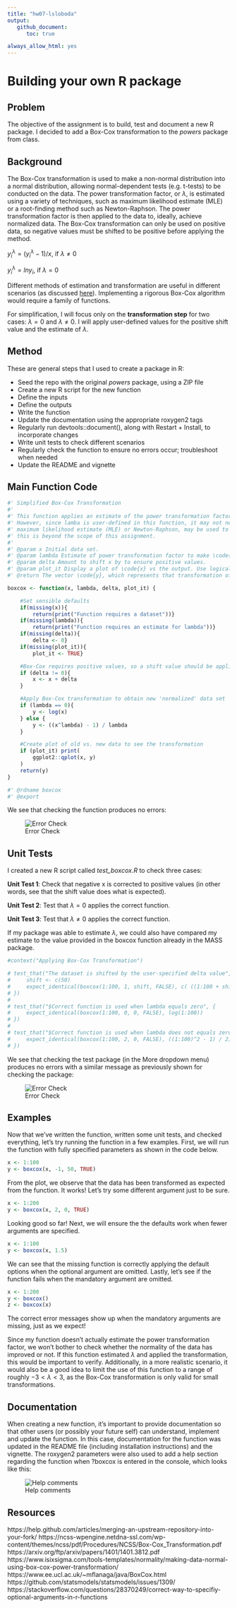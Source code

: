 ```yaml
---
title: "hw07-lsloboda"
output:
   github_document:
      toc: true

always_allow_html: yes
---
```


# Building your own R package

## Problem

The objective of the assignment is to build, test and document a new R package. I decided to add a Box-Cox transformation to the *powers* package from class.

## Background

The Box-Cox transformation is used to make a non-normal distribution into a normal distribution, allowing normal-dependent tests (e.g. t-tests) to be conducted on the data. The power transformation factor, or ${\lambda}$, is estimated using a variety of techniques, such as maximum likelihood estimate (MLE) or a root-finding method such as Newton-Raphson. The power transformation factor is then applied to the data to, ideally, achieve normalized data. The Box-Cox transformation can only be used on positive data, so negative values must be shifted to be positive before applying the method.

$y_i^{\lambda} = (y_i^{\lambda} - 1)/x$, if ${\lambda} {\neq} 0$

$y_i^{\lambda} = ln{y_i}$, if ${\lambda}= 0$

Different methods of estimation and transformation are useful in different scenarios (as discussed [here](https://arxiv.org/ftp/arxiv/papers/1401/1401.3812.pdf)). Implementing a rigorous Box-Cox algorithm would require a family of functions.

For simplification, I will focus only on the **transformation step** for two cases: ${\lambda}=0$ and ${\lambda}{\neq}0$. I will apply user-defined values for the positive shift value and the estimate of ${\lambda}$.

## Method

These are general steps that I used to create a package in R:

* Seed the repo with the original *powers* package, using a ZIP file
* Create a new R script for the new function
* Define the inputs
* Define the outputs
* Write the function
* Update the documentation using the appropriate roxygen2 tags
* Regularly run devtools::document(), along with Restart + Install, to incorporate changes
* Write unit tests to check different scenarios
* Regularly check the function to ensure no errors occur; troubleshoot when needed
* Update the README and vignette

## Main Function Code

```r
#' Simplified Box-Cox Transformation
#'
#' This function applies an estimate of the power transformation factor (lambda) in a deterministic power function to turn non-normal data into normal data.
#' However, since lamba is user-defined in this function, it may not necessarily result in a normal distribution. A more complex method, such as
#' maximum likelihood estimate (MLE) or Newton-Raphson, may be used to estimate the value of lamba required to achieve a Gaussian distribution, however
#' this is beyond the scope of this assignment.
#'
#' @param x Initial data set.
#' @param lambda Estimate of power transformation factor to make \code{x} a normal distribution.
#' @param delta Amount to shift x by to ensure positive values.
#' @param plot_it Display a plot of \code{x} vs the output. Use logical.
#' @return The vector \code{y}, which represents that transformation of \code{x} by the Box-Cox algorithm.

boxcox <- function(x, lambda, delta, plot_it) {

    #Set sensible defaults
    if(missing(x)){
        return(print("Function requires a dataset"))}
    if(missing(lambda)){
        return(print("Function requires an estimate for lambda"))}
    if(missing(delta)){
        delta <- 0}
    if(missing(plot_it)){
        plot_it <- TRUE}

    #Box-Cox requires positive values, so a shift value should be applied if specified
    if (delta != 0){
        x <- x + delta
    }

    #Apply Box-Cox transformation to obtain new 'normalized' data set
    if (lambda == 0){
        y <- log(x)
    } else {
        y <- ((x^lambda) - 1) / lambda
    }

    #Create plot of old vs. new data to see the transformation
    if (plot_it) print(
        ggplot2::qplot(x, y)
    )
    return(y)
}

#' @rdname boxcox
#' @export
```

We see that checking the function produces no errors:


![Error Check](C:\Users\laura\Desktop\STAT 545 Exploratory Data Analysis\hw07-lsloboda\powers\no_errors_check.png)

## Unit Tests

I created a new R script called *test_boxcox.R* to check three cases:

**Unit Test 1**: Check that negative x is corrected to positive values (in other words, see that the shift value does what is expected).

**Unit Test 2**: Test that ${\lambda} = 0$  applies the correct function.

**Unit Test 3**: Test that ${\lambda}{\neq}0$ applies the correct function.

If my package was able to estimate ${\lambda}$, we could also have compared my estimate to the value provided in the boxcox function already in the MASS package.

```r
#context("Applying Box-Cox Transformation")

# test_that("The dataset is shifted by the user-specified delta value", {
#     shift <- c(50)
#     expect_identical(boxcox(1:100, 1, shift, FALSE), c( ((1:100 + shift) - 1)))
# })
# 
# test_that("$Correct function is used when lambda equals zero", {
#     expect_identical(boxcox(1:100, 0, 0, FALSE), log(1:100))
# })
# 
# test_that("$Correct function is used when lambda does not equals zero", {
#     expect_identical(boxcox(1:100, 2, 0, FALSE), ((1:100)^2 - 1) / 2)
# })
```

We see that checking the test package (in the More dropdown menu) produces no errors with a similar message as previously shown for checking the package:


![Error Check](C:\Users\laura\Desktop\STAT 545 Exploratory Data Analysis\hw07-lsloboda\powers\no_errors_check_package.png)

## Examples

Now that we've written the function, written some unit tests, and checked everything, let's try running the function in a few examples. First, we will run the function with fully specified parameters as shown in the code below.

```r
x <- 1:100
y <- boxcox(x, -1, 50, TRUE)
```

From the plot, we observe that the data has been transformed as expected from the function. It works! Let's try some different argument just to be sure.

```r
x <- 1:200
y <- boxcox(x, 2, 0, TRUE)
```

Looking good so far! Next, we will ensure the the defaults work when fewer arguments are specified.

```r
x <- 1:100
y <- boxcox(x, 1.5)
```

We can see that the missing function is correctly applying the default options when the optional argument are omitted. Lastly, let's see if the function fails when the mandatory argument are omitted.

```r
x <- 1:200
y <- boxcox()
z <- boxcox(x)
```

The correct error messages show up when the mandatory arguments are missing, just as we expect!

Since my function doesn't actually estimate the power transformation factor, we won't bother to check whether the normality of the data has improved or not. If this function estimated ${\lambda}$ and applied the transformation, this would be important to verify. Additionally, in a more realistic scenario, it would also be a good idea to limit the use of this function to a range of roughly $-3 < {\lambda} <3$, as the Box-Cox transformation is only valid for small transformations.

## Documentation

When creating a new function, it's important to provide documentation so that other users (or possibly your future self) can understand, implement and update the function. In this case, documentation for the function was updated in the README file (including installation instructions) and the vignette. The roxygen2 parameters were also used to add a help section regarding the function when ?boxcox is entered in the console, which looks like this:


![Help comments](C:\Users\laura\Desktop\STAT 545 Exploratory Data Analysis\hw07-lsloboda\powers\boxcox_help.png)


## Resources

https://help.github.com/articles/merging-an-upstream-repository-into-your-fork/
https://ncss-wpengine.netdna-ssl.com/wp-content/themes/ncss/pdf/Procedures/NCSS/Box-Cox_Transformation.pdf
https://arxiv.org/ftp/arxiv/papers/1401/1401.3812.pdf
https://www.isixsigma.com/tools-templates/normality/making-data-normal-using-box-cox-power-transformation/
https://www.ee.ucl.ac.uk/~mflanaga/java/BoxCox.html
https://github.com/statsmodels/statsmodels/issues/1309/
https://stackoverflow.com/questions/28370249/correct-way-to-specifiy-optional-arguments-in-r-functions


